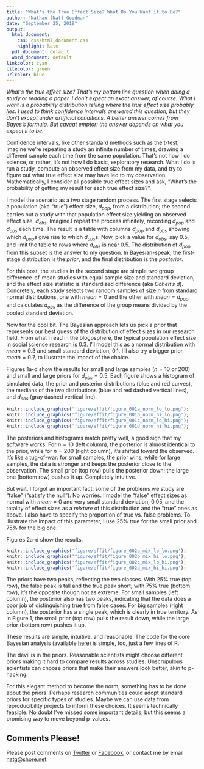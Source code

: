 ```yaml
---
title: "What's the True Effect Size? What Do You Want it to Be?"
author: "Nathan (Nat) Goodman"
date: "September 25, 2019"
output:
  html_document:
    css: css/html_document.css
    highlight: kate
  pdf_document: default
  word_document: default
linkcolor: cyan
citecolor: green
urlcolor: blue
---
```


*What's the true effect size? That's my bottom line question when doing a study or reading a paper. I don't expect an exact answer, of course. What I want is a probability distribution telling where the true effect size probably lies. I used to think confidence intervals answered this question, but they don't except under artificial conditions. A better answer comes from Bayes's formula. But caveat emptor: the answer depends on what you expect it to be.*

Confidence intervals, like other standard methods such as the t-test, imagine we're repeating a study an infinite number of times, drawing a different sample each time from the same population. That's not how I do science, or rather, it's not how I do basic, exploratory research. What I do is run a study, compute an observed effect size from my data, and try to figure out what true effect size may have led to my observation. Mathematically, I consider all possible true effect sizes and ask, "What's the probability of getting my result for each true effect size?". 

I model the scenario as a two stage random process. The first stage selects a population (aka "true") effect size, $d_{pop}$, from a distribution; the second carries out a study with that population effect size yielding an observed effect size, $d_{obs}$. Imagine I repeat the process infinitely, recording $d_{pop}$ and $d_{obs}$ each time. The result is a table with columns $d_{pop}$ and $d_{obs}$ showing which $d_{pop}$s give rise to which $d_{obs}$s. Now, pick a value for $d_{obs}$, say $0.5$, and limit the table to rows where $d_{obs}$ is near $0.5$. The distribution of $d_{pop}$ from this subset is the answer to my question. In Bayesian-speak, the first-stage distribution is the *prior*, and the final distribution is the *posterior*.

For this post, the studies in the second stage are simple two group difference-of-mean studies with equal sample size and standard deviation, and the effect size statistic is standardized difference (aka *Cohen’s d*). Concretely, each study selects two random samples of size $n$ from standard normal distributions, one with $mean=0$ and the other with $mean=d_{pop}$, and calculates $d_{obs}$ as the difference of the group means divided by the pooled standard deviation.

Now for the cool bit. The Bayesian approach lets us pick a prior that represents our best guess of the distribution of effect sizes in our research field. From what I read in the blogosphere, the typical population effect size in social science research is $0.3$. I'll model this as a normal distribution with $mean=0.3$ and small standard deviation, $0.1$. I'll also try a bigger prior, $mean=0.7$, to illustrate the impact of the choice.

Figures 1a-d show the results for small and large samples ($n=10$ or $200$) and small and large priors for $d_{obs}=0.5$. Each figure shows a histogram of simulated data, the prior and posterior distributions (blue and red curves), the medians of the two distributions (blue and red dashed vertical lines), and $d_{obs}$ (gray dashed vertical line).

```r
knitr::include_graphics('figure/effit/figure_001a_norm_lo_lo.png');
knitr::include_graphics('figure/effit/figure_001b_norm_hi_lo.png');
knitr::include_graphics('figure/effit/figure_001c_norm_lo_hi.png');
knitr::include_graphics('figure/effit/figure_001d_norm_hi_hi.png');
```

The posteriors and histograms match pretty well, a good sign that my software works. For $n=10$ (left column), the posterior is almost identical to the prior, while for $n=200$ (right column), it's shifted toward the observed. It's like a tug-of-war: for small samples, the prior wins, while for large samples, the data is stronger and keeps the posterior close to the observation. The small prior (top row) pulls the posterior down; the large one (bottom row) pushes it up. Completely intuitive.

But wait. I forgot an important fact: some of the problems we study are "false" ("satisfy the null"). No worries. I model the "false" effect sizes as normal with $mean=0$ and very small standard deviation, $0.05$, and the totality of effect sizes as a *mixture* of this distribution and the "true" ones as above. I also have to specify the proportion of true vs. false problems. To illustrate the impact of this parameter, I use 25% true for the small prior and 75% for the big one.

Figures 2a-d show the results. 

```r
knitr::include_graphics('figure/effit/figure_002a_mix_lo_lo.png');
knitr::include_graphics('figure/effit/figure_002b_mix_hi_lo.png');
knitr::include_graphics('figure/effit/figure_002c_mix_lo_hi.png');
knitr::include_graphics('figure/effit/figure_002d_mix_hi_hi.png');
```

The priors have two peaks, reflecting the two classes. With 25% true (top row), the false peak is tall and the true peak short; with 75% true (bottom row), it's the opposite though not as extreme. For small samples (left column), the posterior also has two peaks, indicating that the data does a poor job of distinguishing true from false cases. For big samples (right column), the posterior has a single peak, which is clearly in true territory. As in Figure 1, the small prior (top row) pulls the result down, while the large prior (bottom row) pushes it up.

These results are simple, intuitive, and reasonable. The code for the core Bayesian analysis (available [here](https://natgoodman.github.io/bayez/baysx.stable.html)) is simple, too, just a few lines of R. 

The devil is in the priors. Reasonable scientists might choose different priors making it hard to compare results across studies. Unscrupulous scientists can choose priors that make their answers look better, akin to p-hacking. 

For this elegant method to become the norm, something has to be done about the priors. Perhaps research communities could adopt standard priors for specific types of studies. Maybe we can use data from reproducibility projects to inform these choices. It seems technically feasible. No doubt I've missed some important details, but this seems a promising way to move beyond p-values. 

## Comments Please!

Please post comments on [Twitter](https://twitter.com/gnatgoodman) or [Facebook](https://www.facebook.com/nathan.goodman.3367), or contact me by email [natg@shore.net](mailto:natg@shore.net).
